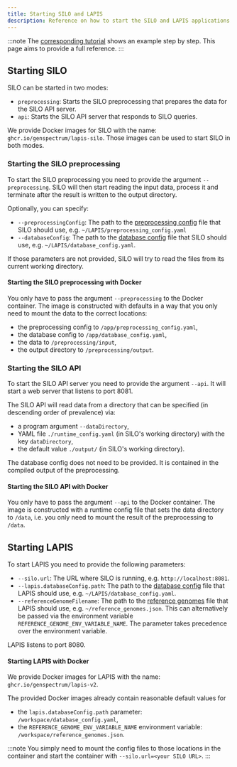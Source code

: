 ```yaml
---
title: Starting SILO and LAPIS
description: Reference on how to start the SILO and LAPIS applications
---
```


:::note
The [corresponding tutorial](/maintainer-docs/tutorials/start-lapis-and-silo)
shows an example step by step.
This page aims to provide a full reference.
:::

## Starting SILO

SILO can be started in two modes:

-   `preprocessing`: Starts the SILO preprocessing that prepares the data for the SILO API server.
-   `api`: Starts the SILO API server that responds to SILO queries.

We provide Docker images for SILO with the name: `ghcr.io/genspectrum/lapis-silo`.
Those images can be used to start SILO in both modes.

### Starting the SILO preprocessing

To start the SILO preprocessing you need to provide the argument `--preprocessing`.
SILO will then start reading the input data, process it
and terminate after the result is written to the output directory.

Optionally, you can specify:

-   `--preprocessingConfig`:
    The path to the [preprocessing config](/maintainer-docs/references/preprocessing#preprocessing-config) file that SILO should use,
    e.g. `~/LAPIS/preprocessing_config.yaml`
-   `--databaseConfig`:
    The path to the [database config](/maintainer-docs/references/database-configuration) file that SILO should use,
    e.g. `~/LAPIS/database_config.yaml`.

If those parameters are not provided, SILO will try to read the files from its current working directory.

#### Starting the SILO preprocessing with Docker

You only have to pass the argument `--preprocessing` to the Docker container.
The image is constructed with defaults in a way that you only need to mount the data to the correct locations:

-   the preprocessing config to `/app/preprocessing_config.yaml`,
-   the database config to `/app/database_config.yaml`,
-   the data to `/preprocessing/input`,
-   the output directory to `/preprocessing/output`.

### Starting the SILO API

To start the SILO API server you need to provide the argument `--api`.
It will start a web server that listens to port 8081.

The SILO API will read data from a directory that can be specified (in descending order of prevalence) via:

-   a program argument `--dataDirectory`,
-   YAML file `./runtime_config.yaml` (in SILO's working directory) with the key `dataDirectory`,
-   the default value `./output/` (in SILO's working directory).

The database config does not need to be provided.
It is contained in the compiled output of the preprocessing.

#### Starting the SILO API with Docker

You only have to pass the argument `--api` to the Docker container.
The image is constructed with a runtime config file that sets the data directory to `/data`,
i.e. you only need to mount the result of the preprocessing to `/data`.

## Starting LAPIS

To start LAPIS you need to provide the following parameters:

-   `--silo.url`: The URL where SILO is running, e.g. `http://localhost:8081`.
-   `--lapis.databaseConfig.path`:
    The path to the [database config](/maintainer-docs/references/database-configuration) file that LAPIS should use,
    e.g. `~/LAPIS/database_config.yaml`.
-   `--referenceGenomeFilename`:
    The path to the [reference genomes](/maintainer-docs/references/reference-genomes) file that LAPIS should use,
    e.g. `~/reference_genomes.json`.
    This can alternatively be passed via the environment variable `REFERENCE_GENOME_ENV_VARIABLE_NAME`.
    The parameter takes precedence over the environment variable.

LAPIS listens to port 8080.

#### Starting LAPIS with Docker

We provide Docker images for LAPIS with the name: `ghcr.io/genspectrum/lapis-v2`.

The provided Docker images already contain reasonable default values for

-   the `lapis.databaseConfig.path` parameter: `/workspace/database_config.yaml`,
-   the `REFERENCE_GENOME_ENV_VARIABLE_NAME` environment variable: `/workspace/reference_genomes.json`.

:::note
You simply need to mount the config files to those locations in the container
and start the container with `--silo.url=<your SILO URL>`.
:::
